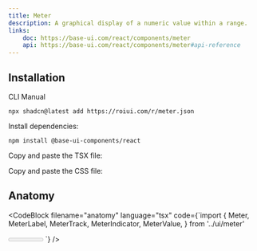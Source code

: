 ```yaml
---
title: Meter
description: A graphical display of a numeric value within a range.
links:
    doc: https://base-ui.com/react/components/meter
    api: https://base-ui.com/react/components/meter#api-reference
---
```


<ComponentPreview name="meter-demo" />

## Installation

<InstallationTabs>

<InstallationTabsList>
    <InstallationTabsTrigger value="cli">CLI</InstallationTabsTrigger>
    <InstallationTabsTrigger value="manual">Manual</InstallationTabsTrigger>
</InstallationTabsList>

<InstallationTabsContent value="cli">

```package-install
npx shadcn@latest add https://roiui.com/r/meter.json
```

</InstallationTabsContent>

<InstallationTabsContent value="manual">

Install dependencies:

```package-install
npm install @base-ui-components/react
```

Copy and paste the TSX file:

<ComponentSource
    src="registry/brook/ui/meter/meter.tsx"
    title="components/ui/meter.tsx"
    collapsible={true}
/>

Copy and paste the CSS file:

<ComponentSource
    src="registry/brook/ui/meter/meter.module.css"
    title="components/ui/meter.module.css"
    language="css"
    collapsible={true}
/>

</InstallationTabsContent>

</InstallationTabs>

## Anatomy

<CodeBlock
filename="anatomy"
  language="tsx"
  code={`import {
  Meter,
  MeterLabel,
  MeterTrack,
  MeterIndicator,
  MeterValue,
} from '../ui/meter'

<Meter value={24} max={100}>
    <MeterLabel>Storage Used</MeterLabel>
    <MeterValue />
    <MeterTrack>
        <MeterIndicator />
    </MeterTrack>
</Meter>
`} />
